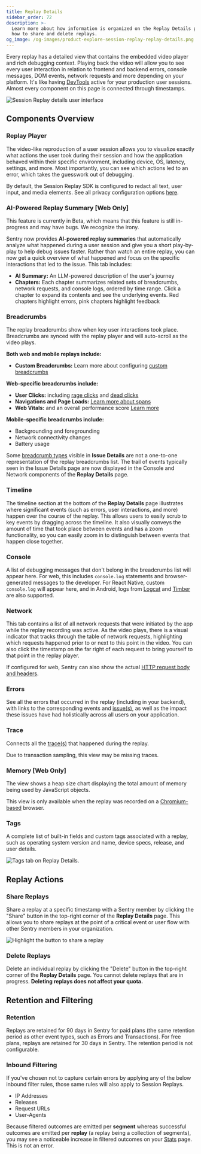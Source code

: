 ```yaml
---
title: Replay Details
sidebar_order: 72
description: >-
  Learn more about how information is organized on the Replay Details page and
  how to share and delete replays.
og_image: /og-images/product-explore-session-replay-replay-details.png
---
```


<Include name="session-replay-web-report-bug.mdx" />

Every replay has a detailed view that contains the embedded video player and rich debugging context. Playing back the video will allow you to see every user interaction in relation to frontend and backend errors, console messages, DOM events, network requests and more depending on your platform. It's like having [DevTools](https://developer.chrome.com/docs/devtools/overview/) active for your production user sessions. Almost every component on this page is connected through timestamps.

![Session Replay details user interface](./img/replay-details.png)

## Components Overview

### Replay Player

The video-like reproduction of a user session allows you to visualize exactly what actions the user took during their session and how the application behaved within their specific environment, including device, OS, latency, settings, and more. Most importantly, you can see which actions led to an error, which takes the guesswork out of debugging.

<Alert>

By default, the Session Replay SDK is configured to redact all text, user input, and media elements. See all privacy configuration options [here](/platform-redirect/?next=/session-replay/privacy/).

</Alert>

### AI-Powered Replay Summary [Web Only]

<Alert>
This feature is currently in Beta, which means that this feature is still in-progress and may have bugs. We recognize the irony.
</Alert>

Sentry now provides **AI-powered replay summaries** that automatically analyze what happened during a user session and give you a short play-by-play to help debug issues faster. Rather than watch an entire replay, you can now get a quick overview of what happened and focus on the specific interactions that led to the issue. This tab includes:

- **AI Summary:** An LLM-powered description of the user's journey
- **Chapters:** Each chapter summarizes related sets of breadcrumbs, network requests, and console logs, ordered by time range. Click a chapter to expand its contents and see the underlying events. Red chapters highlight errors, pink chapters highlight feedback

### Breadcrumbs

The replay breadcrumbs show when key user interactions took place. Breadcrumbs are synced with the replay player and will auto-scroll as the video plays.

**Both web and mobile replays include:**
- **Custom Breadcrumbs:** Learn more about configuring [custom breadcrumbs](/product/sentry-basics/integrate-backend/configuration-options/#breadcrumbs)

**Web-specific breadcrumbs include:**
- **User Clicks:** including [rage clicks](/product/issues/issue-details/replay-issues/rage-clicks/) and [dead clicks](/product/issues/issue-details/replay-issues/rage-clicks/#detection-criteria)
- **Navigations and Page Loads:** [Learn more about spans](/product/sentry-basics/distributed-tracing/)
- **Web Vitals:** and an overall performance score [Learn more](/product/insights/web-vitals/)

**Mobile-specific breadcrumbs include:**
- Backgrounding and foregrounding
- Network connectivity changes
- Battery usage

<Alert>

Some [breadcrumb types](/product/issues/issue-details/breadcrumbs/) visible in **Issue Details** are not a one-to-one representation of the replay breadcrumbs list. The trail of events typically seen in the Issue Details page are now displayed in the Console and Network components of the **Replay Details** page.

</Alert>

### Timeline

The timeline section at the bottom of the **Replay Details** page illustrates where significant events (such as errors, user interactions, and more) happen over the course of the replay. This allows users to easily scrub to key events by dragging across the timeline. It also visually conveys the amount of time that took place between events and has a zoom functionality, so you can easily zoom in to distinguish between events that happen close together.

### Console

A list of debugging messages that don't belong in the breadcrumbs list will appear here. For web, this includes `console.log` statements and browser-generated messages to the developer. For React Native, custom `console.log` will appear here, and in Android, logs from [Logcat](/platforms/android/integrations/logcat/) and [Timber](/platforms/android/integrations/timber/) are also supported.

### Network

This tab contains a list of all network requests that were initiated by the app while the replay recording was active. As the video plays, there is a visual indicator that tracks through the table of network requests, highlighting which requests happened prior to or next to this point in the video. You can also click the timestamp on the far right of each request to bring yourself to that point in the replay player.

<Alert>

If configured for web, Sentry can also show the actual [HTTP request body and headers](/platform-redirect/?next=/session-replay/configuration/#network-details).

</Alert>

### Errors

See all the errors that occurred in the replay (including in your backend), with links to the corresponding events and [issue(s)](/product/issues/issue-details/error-issues/), as well as the impact these issues have had holistically across all users on your application.

### Trace

Connects all the [trace(s)](/product/sentry-basics/tracing/distributed-tracing/#traces-transactions-and-spans) that happened during the replay.

<Alert>

Due to transaction sampling, this view may be missing traces.

</Alert>

### Memory [Web Only]

The view shows a heap size chart displaying the total amount of memory being used by JavaScript objects.

<Alert>

This view is only available when the replay was recorded on a [Chromium-based](https://www.chromium.org/chromium-projects/) browser.

</Alert>

### Tags

A complete list of built-in fields and custom tags associated with a replay, such as operating system version and name, device specs, release, and user details.

![Tags tab on Replay Details.](./img/replay-details-tags.png)

## Replay Actions

### Share Replays

Share a replay at a specific timestamp with a Sentry member by clicking the "Share" button in the top-right corner of the **Replay Details** page. This allows you to share replays at the point of a critical event or user flow with other Sentry members in your organization.

![Highlight the button to share a replay](./img/replay-details-share.png)

### Delete Replays

Delete an individual replay by clicking the "Delete" button in the top-right corner of the **Replay Details** page. You cannot delete replays that are in progress. **Deleting replays does not affect your quota.**

## Retention and Filtering

### Retention

Replays are retained for 90 days in Sentry for paid plans (the same retention period as other event types, such as Errors and Transactions). For free plans, replays are retained for 30 days in Sentry. The retention period is not configurable.

### Inbound Filtering

If you've chosen not to capture certain errors by applying any of the below inbound filter rules, those same rules will also apply to Session Replays.

- IP Addresses
- Releases
- Request URLs
- User-Agents

<Alert>

Because filtered outcomes are emitted per **segment** whereas successful outcomes are emitted per **replay** (a replay being a collection of segments), you may see a noticeable increase in filtered outcomes on your [Stats](https://sentry.io/orgredirect/organizations/:orgslug/stats) page. This is not an error.

</Alert>
